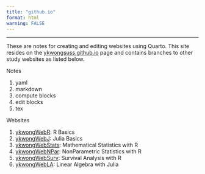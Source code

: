```yaml
---
title: "github.io"
format: html
warning: FALSE
---
```


------------------------------------------------------------------------

These are notes for creating and editing websites using Quarto. This site resides on the [ykwongsuss.github.io](https://ykwongsuss.github.io) page and contains branches to other study websites as listed below.

Notes

1.  yaml
2.  markdown
3.  compute blocks
4.  edit blocks
5.  tex

Websites

1.  [ykwongWebR](http://ykwongwebr.netlify.app/): R Basics
2.  [ykwongWebJ](http://ykwongSUSS.github.io): Julia Basics
3.  [ykwongWebStats](http://ykwongwebstats.netlify.app/): Mathematical Statistics with R
4.  [ykwongWebNPar](http://ykwongwebnpar.netlify.app/): NonParametric Statistics with R
5.  [ykwongWebSurv](http://ykwongwebsurv.netlify.app/): Survival Analysis with R
6.  [ykwongWebLA](http://ykwongwebla.netlify.app/): Linear Algebra with Julia
